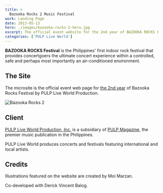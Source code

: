 ```yaml
---
title: >
  Bazooka Rocks 2 Music Festival
work: Landing Page
date: 2013-05-13
hero: ./images/bazooka-rocks-2-hero.jpg
excerpt: The official event website for the 2nd year of BAZOOKA ROCKS Festival powered by PULP Live World
categories: ['PULP Live World']
---
```


**BAZOOKA ROCKS Festival** is the Philippines' first indoor rock festival that provides concertgoers the ultimate concert experience within a controlled, safe and perhaps most importantly an air-conditioned environment.

## The Site

The microsite is the official event web page for [the 2nd year](http://pulpliveworld.com/shows/2013/bazooka-rocks) of Bazooka Rocks Festival by PULP Live World Production.

![Bazooka Rocks 2](/assets/images/projects/2013/bazooka-rocks-2.jpg)

## Client

[PULP Live World Production, Inc.](/project/pulp-live-world) is a subsidiary of [PULP Magazine](/project/pulp-magazine-live), the premier music publication in the Philippines.

PULP Live World produces concerts and festivals featuring international and local artists.

## Credits

Illustrations featured on the website are created by Moi Marzan.

Co-developed with Derick Vincent Balog.
